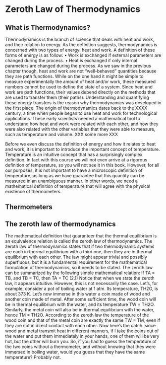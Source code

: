# Zeroth Law of Thermodynamics


## What is Thermodynamics? 
Thermodynamics is the branch of science that deals with heat and work, and their relation to energy. As the definition suggests, thermodynamics is concerned with two types of energy: heat and work. A definition of these forms of energy is as follow:
	•	Work is exchanged if external parameters are changed during the process. 
	•	Heat is exchanged if only internal parameters are changed during the process.
As we saw in the previous chapter though, heat and work are not “well-behaved” quantities because they are path functions. While on the one hand it might be simple to measure experimentally the amount of heat and/or work, these measured numbers cannot be used to define the state of a system. Since heat and work are path functions, their values depend directly on the methods that are used to transfer them (their paths). Understanding and quantifying these energy transfers is the reason why thermodynamics was developed in the first place. The origin of thermodynamics dates back to the  XXXX century, a time when people began to use heat and work for technological applications. These early scientists needed a mathematical tool to understand how heat and work were related with each other, and how they were also related with the other variables that they were able to measure, such as temperature and volume. XXX some more XXX

Before we even discuss the definition of energy and how it relates to heat and work, it is important to introduce the important concept of temperature. Temperature is an intuitive concept that has a surprisingly complex definition. In fact with this course we will not even arrive at a rigorous definition of temperature, so you will not see it in this book. However, for all our purposes, it is not important to have a microscopic definition of temperature, as long as we have guarantee that this quantity can be measured in an unambiguous manner. In other words, we need a mathematical definition of temperature that will agree with the physical existence of thermometers.

## Thermometers


## The zeroth law of thermodynamics
The mathematical definition that guaranteer that the thermal equilibrium is an equivalence relation is called the zeroth law of thermodynamics. The zeroth law of thermodynamics states that if two thermodynamic systems are each in thermal equilibrium with a third one, then they are in thermal equilibrium with each other. The law might appear trivial and possibly superfluous, but it is a fundamental requirement for the mathematical formulation of thermodynamics, so it needs to be stated. The zeroth law can be summarized by the following simple mathematical relation:
If TA = TB, and TB = TC, then TA = TC (2.1)
Notice that when we state the zeroth law, it appears intuitive. However, this is not necessarily the case. Let’s, for example, consider a pot of boiling water at 1 atm. Its temperature, TH2O, is about 373 K. Let’s now immerse in this water a coin made of wood and another coin made of metal. After some sufficient time, the wood coin will be in thermal equilibrium with the water, and its temperature TW = TH2O. Similarly, the metal coin will also be in thermal equilibrium with the water, hence TM = TH2O. According to the zeroth law the temperature of the wood coin and that of the metal coin are exactly the same TW = TM, even if they are not in direct contact with each other. Now here’s the catch: since wood and metal transmit heat in different manners, if I take the coins out of the water and put them immediately in your hands, one of them will be very hot, but the other will burn you. So, if you had to guess the temperature of the two coins without a thermometer, and without knowing that they were immersed in boiling water, would you guess that they have the same temperature? Probably not.

